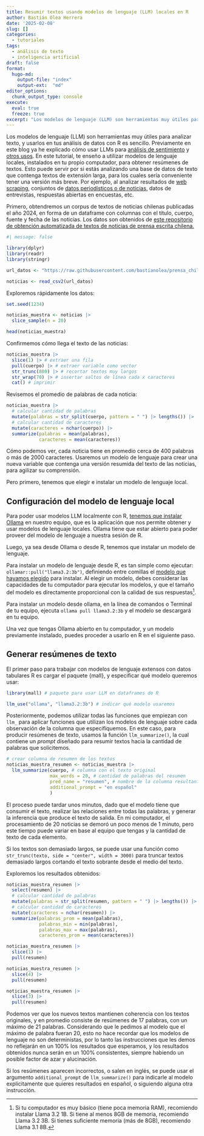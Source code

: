 ```yaml
---
title: Resumir textos usando modelos de lenguaje (LLM) locales en R
author: Bastián Olea Herrera
date: '2025-02-08'
slug: []
categories: 
  - tutoriales
tags:
  - análisis de texto
  - inteligencia artificial
draft: false
format: 
  hugo-md:
    output-file: "index"
    output-ext:  "md"
editor_options: 
  chunk_output_type: console
execute: 
  eval: true
  freeze: true
excerpt: "Los modelos de lenguaje (LLM) son herramientas muy útiles para analizar texto, y usarlos en tus análisis de datos con R es sencillo. En este tutorial, te enseño a utilizar modelos de lenguaje locales, instalados en tu propio computador, para obtener resúmenes de textos."
---
```


Los modelos de lenguaje (LLM) son herramientas muy útiles para analizar texto, y usarlos en tus análisis de datos con R es sencillo. Previamente en este blog ya he explicado cómo usar LLMs para [análisis de sentimiento](/blog/analisis_sentimiento_llm/) y [otros usos](/tags/inteligencia-artificial/). En este tutorial, te enseño a utilizar modelos de lenguaje locales, instalados en tu propio computador, para obtener resúmenes de textos. Esto puede servir por si estás analizando una base de datos de texto que contenga textos de extensión larga, para los cuales sería conveniente tener una versión más breve. Por ejemplo, al analizar resultados de [web scraping](/tags/web-scraping/), conjuntos de [datos periodísticos o de noticias](/blog/2024-12-31/), datos de entrevistas, respuestas abiertas en encuestas, etc.

Primero, obtendremos un corpus de textos de noticias chilenas publicadas el año 2024, en forma de un dataframe con columnas con el título, cuerpo, fuente y fecha de las noticias. Los datos son obtenidos de [este repositorio de obtención automatizada de textos de noticias de prensa escrita chilena.](https://github.com/bastianolea/prensa_chile)

```r
#| message: false

library(dplyr)
library(readr)
library(stringr)

url_datos <- "https://raw.githubusercontent.com/bastianolea/prensa_chile/refs/heads/main/datos/prensa_datos_muestra.csv"

noticias <- read_csv2(url_datos)
```

Exploremos rápidamente los datos:

```r
set.seed(1234)

noticias_muestra <- noticias |> 
  slice_sample(n = 20)

head(noticias_muestra)
```

Confirmemos cómo llega el texto de las noticias:

```r
noticias_muestra |> 
  slice(1) |> # extraer una fila
  pull(cuerpo) |> # extraer variable como vector
  str_trunc(800) |> # recortar textos muy largos
  str_wrap(70) |> # insertar saltos de línea cada x caracteres
  cat() # imprimir
```

Revisemos el promedio de palabras de cada noticia:
```r
noticias_muestra |> 
  # calcular cantidad de palabras
  mutate(palabras = str_split(cuerpo, pattern = " ") |> lengths()) |> 
  # calcular cantidad de caracteres
  mutate(caracteres = nchar(cuerpo)) |> 
  summarize(palabras = mean(palabras),
            caracteres = mean(caracteres))
```

Cómo podemos ver, cada noticia tiene en promedio cerca de 400 palabras o más de 2000 caracteres. Usaremos un modelo de lenguaje para crear una nueva variable que contenga una versión resumida del texto de las noticias, para agilizar su comprensión.

Pero primero, tenemos que elegir e instalar un modelo de lenguaje local.

## Configuración del modelo de lenguaje local

Para poder usar modelos LLM localmente con R, [tenemos que instalar Ollama](https://ollama.com/) en nuestro equipo, que es la aplicación que nos permite obtener y usar modelos de lenguaje locales. Ollama tiene que estar abierto para poder proveer del modelo de lenguaje a nuestra sesión de R.

Luego, ya sea desde Ollama o desde R, tenemos que instalar un modelo de lenguaje. 

Para instalar un modelo de lenguaje desde R, es tan simple como ejecutar: `ollamar::pull("llama3.2:3b")`, definiendo entre comillas el [modelo que hayamos elegido](https://ollama.com/search) para instalar. Al elegir un modelo, debes considerar las capacidades de tu computador para ejecutar los modelos, y que el tamaño del modelo es directamente proporcional con la calidad de sus respuestas[^1].

Para instalar un modelo desde ollama, en la línea de comandos o Terminal de tu equipo, ejecuta `ollama pull llama3.2:3b` y el modelo se descargará en tu equipo.

Una vez que tengas Ollama abierto en tu computador, y un modelo previamente instalado, puedes proceder a usarlo en R en el siguiente paso.

[^1]: Si tu computador es muy básico (tiene poca memoria RAM), recomiendo instalar Llama 3.2 1B. Si tiene al menos 8GB de memoria, recomiendo Llama 3.2 3B. Si tienes suficiente memoria (más de 8GB), recomiendo Llama 3.1 8B.


## Generar resúmenes de texto

El primer paso para trabajar con modelos de lenguaje extensos con datos tabulares R es cargar el paquete {mall}, y especificar qué modelo queremos usar:

```r
library(mall) # paquete para usar LLM en dataframes de R

llm_use("ollama", "llama3.2:3b") # indicar qué modelo usaremos
```

Posteriormente, podemos utilizar todas las funciones que empiezan con `llm_` para aplicar funciones que utilizan los modelos de lenguaje sobre cada observación de la columna que especifiquemos. En este caso, para producir resúmenes de texto, usamos la función `llm_summarize()`, la cual contiene un _prompt_ diseñado para resumir textos hacia la cantidad de palabras que solicitemos.

```r
# crear columna de resumen de los textos
noticias_muestra_resumen <- noticias_muestra |> 
  llm_summarize(cuerpo, # columna con el texto original
                max_words = 20, # cantidad de palabras del resumen
                pred_name = "resumen", # nombre de la columna resultante
                additional_prompt = "en español"
                )
```

El proceso puede tardar unos minutos, dado que el modelo tiene que consumir el texto, realizar las relaciones entre todas las palabras, y generar la inferencia que produce el texto de salida. En mi computador, el procesamiento de 20 noticias se demoró un poco menos de 1 minuto, pero este tiempo puede variar en base al equipo que tengas y la cantidad de texto de cada elemento.

Si los textos son demasiado largos, se puede usar una función como `str_trunc(texto, side = "center", width = 3000)` para truncar textos demasiado largos cortando el texto sobrante desde el medio del texto.

Exploremos los resultados obtenidos:

```r
noticias_muestra_resumen |> 
  select(resumen) |> 
  # calcular cantidad de palabras
  mutate(palabras = str_split(resumen, pattern = " ") |> lengths()) |> 
  # calcular cantidad de caracteres
  mutate(caracteres = nchar(resumen)) |> 
  summarize(palabras_prom = mean(palabras),
            palabras_min = min(palabras),
            palabras_max = max(palabras),
            caracteres_prom = mean(caracteres))
```

```r
noticias_muestra_resumen |> 
  slice(1) |> 
  pull(resumen)

noticias_muestra_resumen |> 
  slice(4) |> 
  pull(resumen)

noticias_muestra_resumen |> 
  slice(3) |> 
  pull(resumen)
```

Podemos ver que los nuevos textos mantienen coherencia con los textos originales, y en promedio consiste de resúmenes de 17 palabras, con un máximo de 21 palabras. Considerando que le pedimos al modelo que el máximo de palabra fueran 20, esto no hace recordar que los modelos de lenguaje no son deterministas, por lo tanto las instrucciones que les demos no reflejarán en un 100% los resultados que esperamos, y los resultados obtenidos nunca serán en un 100% consistentes, siempre habiendo un posible factor de azar y alucinación.

Si los resúmenes aparecen incorrectos, o salen en inglés, se puede usar el argumento `additional_prompt` de `llm_summarize()` para indicarle al modelo explícitamente que quieres resultados en español, o siguiendo alguna otra instrucción.